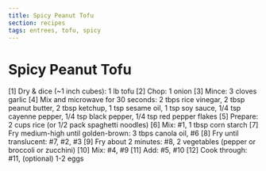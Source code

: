 ```yaml
---
title: Spicy Peanut Tofu
section: recipes
tags: entrees, tofu, spicy
---
```



# Spicy Peanut Tofu

<RecipeChart>
[1] Dry & dice (~1 inch cubes):
  1 lb tofu
[2] Chop: 1 onion
[3] Mince: 3 cloves garlic
[4] Mix and microwave for 30 seconds:
  2 tbps rice vinegar,
  2 tbsp peanut butter,
  2 tbsp ketchup,
  1 tsp sesame oil,
  1 tsp soy sauce,
  1/4 tsp cayenne pepper,
  1/4 tsp black pepper,
  1/4 tsp red pepper flakes
[5] Prepare:
  2 cups rice (or 1/2 pack spaghetti noodles)
[6] Mix:
  #1, 1 tbsp corn starch
[7] Fry medium-high until golden-brown:
  3 tbps canola oil, #6
[8] Fry until translucent:
  #7, #2, #3
[9] Fry about 2 minutes:
  #8, 2 vegetables (pepper or broccoli or zucchini)
[10] Mix: #4, #9
[11] Add: #5, #10
[12] Cook through: #11, (optional) 1-2 eggs
</RecipeChart>